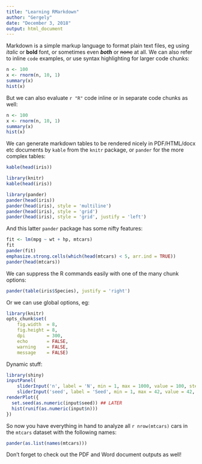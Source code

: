 ```yaml
---
title: "Learning RMarkdown"
author: "Gergely"
date: "December 3, 2018"
output: html_document
---
```



Markdown is a simple markup language to format plain text files, eg using *italic* or **bold** font, or sometimes even ***both*** or ~~none~~ at all. We can also refer to inline `code` examples, or use syntax highlighting for larger code chunks:

```r
n <- 100
x <- rnorm(n, 10, 1)
summary(x)
hist(x)
```

But we can also evaluate `r "R"` code inline or in separate code chunks as well:

```r
n <- 100
x <- rnorm(n, 10, 1)
summary(x)
hist(x)
```

We can generate markdown tables to be rendered nicely in PDF/HTML/docx etc documents by `kable` from the `knitr` package, or `pander` for the more complex tables:

```r
kable(head(iris))

library(knitr)
kable(head(iris))

library(pander)
pander(head(iris))
pander(head(iris), style = 'multiline')
pander(head(iris), style = 'grid')
pander(head(iris), style = 'grid', justify = 'left')
```


And this latter `pander` package has some nifty features:

```r
fit <- lm(mpg ~ wt + hp, mtcars)
fit
pander(fit)
emphasize.strong.cells(which(head(mtcars) < 5, arr.ind = TRUE))
pander(head(mtcars))
```

We can suppress the R commands easily with one of the many chunk options:

```r
pander(table(iris$Species), justify = 'right')
```

Or we can use global options, eg:

```r
library(knitr)
opts_chunk$set(
    fig.width  = 8,
    fig.height = 8,
    dpi        = 300,
    echo       = FALSE,
    warning    = FALSE,
    message    = FALSE)
```

Dynamic stuff:

```r
library(shiny)
inputPanel(
    sliderInput('n', label = 'N', min = 1, max = 1000, value = 100, step = 10),
    sliderInput('seed', label = 'Seed', min = 1, max = 42, value = 42, step = 1)) ## LATER
renderPlot({
  set.seed(as.numeric(input$seed)) ## LATER
  hist(runif(as.numeric(input$n)))
})
```

So now you have everything in hand to analyze all `r nrow(mtcars)` cars in the `mtcars` dataset with the following names:

```r
pander(as.list(names(mtcars)))
```

Don't forget to check out the PDF and Word document outputs as well!
